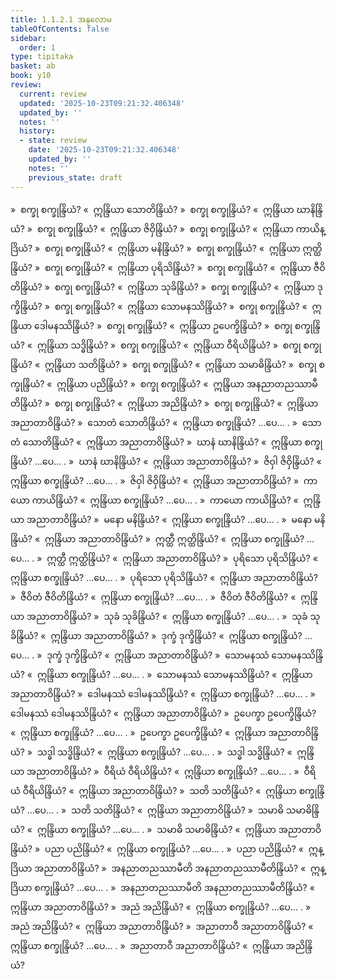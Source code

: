 ```yaml
---
title: 1.1.2.1 အနုလောမ
tableOfContents: false
sidebar:
  order: 1
type: tipitaka
basket: ab
book: y10
review:
  current: review
  updated: '2025-10-23T09:21:32.406348'
  updated_by: ''
  notes: ''
  history:
  - state: review
    date: '2025-10-23T09:21:32.406348'
    updated_by: ''
    notes: ''
    previous_state: draft
---
```



<ReviewStatus review={frontmatter.review} showDetails={true} />

<HypothesisAnnotation frontmatter={frontmatter} />

<DynamicBreadcrumb />

<Division number="4" book="y10" e="ch" v="35" p="75">

<Paragraph number="91" book="y10">
»  စက္ခု စက္ခုန္ဒြိယံ?
</Paragraph>

<Paragraph number="92" book="y10">
«  ဣန္ဒြိယာ သောတိန္ဒြိယံ?
</Paragraph>

<Paragraph number="93" book="y10">
»  စက္ခု စက္ခုန္ဒြိယံ?
</Paragraph>

<Paragraph number="94" book="y10">
«  ဣန္ဒြိယာ ဃာနိန္ဒြိယံ?
</Paragraph>

<Paragraph number="95" book="y10">
»  စက္ခု စက္ခုန္ဒြိယံ?
</Paragraph>

<Paragraph number="96" book="y10">
«  ဣန္ဒြိယာ ဇိဝှိန္ဒြိယံ?
</Paragraph>

<Paragraph number="97" book="y10">
»  စက္ခု စက္ခုန္ဒြိယံ?
</Paragraph>

<Paragraph number="98" book="y10">
«  ဣန္ဒြိယာ ကာယိန္ဒြိယံ?
</Paragraph>

<Paragraph number="99" book="y10">
»  စက္ခု စက္ခုန္ဒြိယံ?
</Paragraph>

<Paragraph number="100" book="y10">
«  ဣန္ဒြိယာ မနိန္ဒြိယံ?
</Paragraph>

<Paragraph number="101" book="y10">
»  စက္ခု စက္ခုန္ဒြိယံ?
</Paragraph>

<Paragraph number="102" book="y10">
«  ဣန္ဒြိယာ ဣတ္ထိန္ဒြိယံ?
</Paragraph>

<Paragraph number="103" book="y10">
»  စက္ခု စက္ခုန္ဒြိယံ?
</Paragraph>

<Paragraph number="104" book="y10">
«  ဣန္ဒြိယာ ပုရိသိန္ဒြိယံ?
</Paragraph>

<Paragraph number="105" book="y10">
»  စက္ခု စက္ခုန္ဒြိယံ?
</Paragraph>

<Paragraph number="106" book="y10">
«  ဣန္ဒြိယာ ဇီဝိတိန္ဒြိယံ?
</Paragraph>

<Paragraph number="107" book="y10">
»  စက္ခု စက္ခုန္ဒြိယံ?
</Paragraph>

<Paragraph number="108" book="y10">
«  ဣန္ဒြိယာ သုခိန္ဒြိယံ?
</Paragraph>

<Paragraph number="109" book="y10">
»  စက္ခု စက္ခုန္ဒြိယံ?
</Paragraph>

<Paragraph number="110" book="y10">
«  ဣန္ဒြိယာ ဒုက္ခိန္ဒြိယံ?
</Paragraph>

<Paragraph number="111" book="y10">
»  စက္ခု စက္ခုန္ဒြိယံ?
</Paragraph>

<Paragraph number="112" book="y10">
«  ဣန္ဒြိယာ သောမနဿိန္ဒြိယံ?
</Paragraph>

<Paragraph number="113" book="y10">
»  စက္ခု စက္ခုန္ဒြိယံ?
</Paragraph>

<Paragraph number="114" book="y10">
«  ဣန္ဒြိယာ ဒေါမနဿိန္ဒြိယံ?
</Paragraph>

<Paragraph number="115" book="y10">
»  စက္ခု စက္ခုန္ဒြိယံ?
</Paragraph>

<Paragraph number="116" book="y10">
«  ဣန္ဒြိယာ ဥပေက္ခိန္ဒြိယံ?
</Paragraph>

<Paragraph number="117" book="y10">
»  စက္ခု စက္ခုန္ဒြိယံ?
</Paragraph>

<Paragraph number="118" book="y10">
«  ဣန္ဒြိယာ သဒ္ဓိန္ဒြိယံ?
</Paragraph>

<Paragraph number="119" book="y10">
»  စက္ခု စက္ခုန္ဒြိယံ?
</Paragraph>

<Paragraph number="120" book="y10">
«  ဣန္ဒြိယာ ဝီရိယိန္ဒြိယံ?
</Paragraph>

<Paragraph number="121" book="y10">
»  စက္ခု စက္ခုန္ဒြိယံ?
</Paragraph>

<Paragraph number="122" book="y10">
«  ဣန္ဒြိယာ သတိန္ဒြိယံ?
</Paragraph>

<Paragraph number="123" book="y10">
»  စက္ခု စက္ခုန္ဒြိယံ?
</Paragraph>

<Paragraph number="124" book="y10">
«  ဣန္ဒြိယာ သမာဓိန္ဒြိယံ?
</Paragraph>

<Paragraph number="125" book="y10">
»  စက္ခု စက္ခုန္ဒြိယံ?
</Paragraph>

<Paragraph number="126" book="y10">
«  ဣန္ဒြိယာ ပညိန္ဒြိယံ?
</Paragraph>

<Paragraph number="127" book="y10">
»  စက္ခု စက္ခုန္ဒြိယံ?
</Paragraph>

<Paragraph number="128" book="y10">
«  ဣန္ဒြိယာ အနညာတညဿာမီတိန္ဒြိယံ?
</Paragraph>

<Paragraph number="129" book="y10">
»  စက္ခု စက္ခုန္ဒြိယံ?
</Paragraph>

<Paragraph number="130" book="y10">
«  ဣန္ဒြိယာ အညိန္ဒြိယံ?
</Paragraph>

<Paragraph number="131" book="y10">
»  စက္ခု စက္ခုန္ဒြိယံ?
</Paragraph>

<Paragraph number="132" book="y10">
«  ဣန္ဒြိယာ အညာတာဝိန္ဒြိယံ?
</Paragraph>

</Division>
<Division number="5" book="y10" e="ch" v="35" p="76">

<Paragraph number="133" book="y10">
»  သောတံ သောတိန္ဒြိယံ?
</Paragraph>

<Paragraph number="134" book="y10">
«  ဣန္ဒြိယာ စက္ခုန္ဒြိယံ? …ပေ… .
</Paragraph>

<Paragraph number="135" book="y10">
»  သောတံ သောတိန္ဒြိယံ?
</Paragraph>

<Paragraph number="136" book="y10">
«  ဣန္ဒြိယာ အညာတာဝိန္ဒြိယံ?
</Paragraph>

</Division>
<Division number="6" book="y10" e="ch" v="35" p="76">

<Paragraph number="137" book="y10">
»  ဃာနံ ဃာနိန္ဒြိယံ?
</Paragraph>

<Paragraph number="138" book="y10">
«  ဣန္ဒြိယာ စက္ခုန္ဒြိယံ? …ပေ… .
</Paragraph>

<Paragraph number="139" book="y10">
»  ဃာနံ ဃာနိန္ဒြိယံ?
</Paragraph>

<Paragraph number="140" book="y10">
«  ဣန္ဒြိယာ အညာတာဝိန္ဒြိယံ?
</Paragraph>

</Division>
<Division number="7" book="y10" e="ch" v="35" p="76">

<Paragraph number="141" book="y10">
»  ဇိဝှါ ဇိဝှိန္ဒြိယံ?
</Paragraph>

<Paragraph number="142" book="y10">
«  ဣန္ဒြိယာ စက္ခုန္ဒြိယံ? …ပေ… .
</Paragraph>

<Paragraph number="143" book="y10">
»  ဇိဝှါ ဇိဝှိန္ဒြိယံ?
</Paragraph>

<Paragraph number="144" book="y10">
«  ဣန္ဒြိယာ အညာတာဝိန္ဒြိယံ?
</Paragraph>

</Division>
<Division number="8" book="y10" e="ch" v="35" p="76">

<Paragraph number="145" book="y10">
»  ကာယော ကာယိန္ဒြိယံ?
</Paragraph>

<Paragraph number="146" book="y10">
«  ဣန္ဒြိယာ စက္ခုန္ဒြိယံ? …ပေ… .
</Paragraph>

<Paragraph number="147" book="y10">
»  ကာယော ကာယိန္ဒြိယံ?
</Paragraph>

<Paragraph number="148" book="y10">
«  ဣန္ဒြိယာ အညာတာဝိန္ဒြိယံ?
</Paragraph>

</Division>
<Division number="9" book="y10" e="ch" v="35" p="76">

<Paragraph number="149" book="y10">
»  မနော မနိန္ဒြိယံ?
</Paragraph>

<Paragraph number="150" book="y10">
«  ဣန္ဒြိယာ စက္ခုန္ဒြိယံ? …ပေ… .
</Paragraph>

<Paragraph number="151" book="y10">
»  မနော မနိန္ဒြိယံ?
</Paragraph>

<Paragraph number="152" book="y10">
«  ဣန္ဒြိယာ အညာတာဝိန္ဒြိယံ?
</Paragraph>

</Division>
<Division number="10" book="y10" e="ch" v="35" p="76">

<Paragraph number="153" book="y10">
»  ဣတ္ထီ ဣတ္ထိန္ဒြိယံ?
</Paragraph>

<Paragraph number="154" book="y10">
«  ဣန္ဒြိယာ စက္ခုန္ဒြိယံ? …ပေ… .
</Paragraph>

<Paragraph number="155" book="y10">
»  ဣတ္ထီ ဣတ္ထိန္ဒြိယံ?
</Paragraph>

<Paragraph number="156" book="y10">
«  ဣန္ဒြိယာ အညာတာဝိန္ဒြိယံ?
</Paragraph>

</Division>
<Division number="11" book="y10" e="ch" v="35" p="76">

<Paragraph number="157" book="y10">
»  ပုရိသော ပုရိသိန္ဒြိယံ?
</Paragraph>

<Paragraph number="158" book="y10">
«  ဣန္ဒြိယာ စက္ခုန္ဒြိယံ? …ပေ… .
</Paragraph>

<Paragraph number="159" book="y10">
»  ပုရိသော ပုရိသိန္ဒြိယံ?
</Paragraph>

<Paragraph number="160" book="y10">
«  ဣန္ဒြိယာ အညာတာဝိန္ဒြိယံ?
</Paragraph>

</Division>
<Division number="12" book="y10" e="ch" v="35" p="76">

<Paragraph number="161" book="y10">
»  ဇီဝိတံ ဇီဝိတိန္ဒြိယံ?
</Paragraph>

<Paragraph number="162" book="y10">
«  ဣန္ဒြိယာ စက္ခုန္ဒြိယံ? …ပေ… .
</Paragraph>

<Paragraph number="163" book="y10">
»  ဇီဝိတံ ဇီဝိတိန္ဒြိယံ?
</Paragraph>

<Paragraph number="164" book="y10">
«  ဣန္ဒြိယာ အညာတာဝိန္ဒြိယံ?
</Paragraph>

</Division>
<Division number="13" book="y10" e="ch" v="35" p="76">

<Paragraph number="165" book="y10">
»  သုခံ သုခိန္ဒြိယံ?
</Paragraph>

<Paragraph number="166" book="y10">
«  ဣန္ဒြိယာ စက္ခုန္ဒြိယံ? …ပေ… .
</Paragraph>

<Paragraph number="167" book="y10">
»  သုခံ သုခိန္ဒြိယံ?
</Paragraph>

<Paragraph number="168" book="y10">
«  ဣန္ဒြိယာ အညာတာဝိန္ဒြိယံ?
</Paragraph>

</Division>
<Division number="14" book="y10" e="ch" v="35" p="76">

<Paragraph number="169" book="y10">
»  ဒုက္ခံ ဒုက္ခိန္ဒြိယံ?
</Paragraph>

<Paragraph number="170" book="y10">
«  ဣန္ဒြိယာ စက္ခုန္ဒြိယံ? …ပေ… .
</Paragraph>

<Paragraph number="171" book="y10">
»  ဒုက္ခံ ဒုက္ခိန္ဒြိယံ?
</Paragraph>

<Paragraph number="172" book="y10">
«  ဣန္ဒြိယာ အညာတာဝိန္ဒြိယံ?
</Paragraph>

</Division>
<Division number="15" book="y10" e="ch" v="35" p="76">

<Paragraph number="173" book="y10">
»  သောမနဿံ သောမနဿိန္ဒြိယံ?
</Paragraph>

<Paragraph number="174" book="y10">
«  ဣန္ဒြိယာ စက္ခုန္ဒြိယံ? …ပေ… .
</Paragraph>

<Paragraph number="175" book="y10">
»  သောမနဿံ သောမနဿိန္ဒြိယံ?
</Paragraph>

<Paragraph number="176" book="y10">
«  ဣန္ဒြိယာ အညာတာဝိန္ဒြိယံ?
</Paragraph>

</Division>
<Division number="16" book="y10" e="ch" v="35" p="76">

<Paragraph number="177" book="y10">
»  ဒေါမနဿံ ဒေါမနဿိန္ဒြိယံ?
</Paragraph>

<Paragraph number="178" book="y10">
«  ဣန္ဒြိယာ စက္ခုန္ဒြိယံ? …ပေ… .
</Paragraph>

<Paragraph number="179" book="y10">
»  ဒေါမနဿံ ဒေါမနဿိန္ဒြိယံ?
</Paragraph>

<Paragraph number="180" book="y10">
«  ဣန္ဒြိယာ အညာတာဝိန္ဒြိယံ?
</Paragraph>

</Division>
<Division number="17" book="y10" e="ch" v="35" p="77">

<Paragraph number="181" book="y10">
»  ဥပေက္ခာ ဥပေက္ခိန္ဒြိယံ?
</Paragraph>

<Paragraph number="182" book="y10">
«  ဣန္ဒြိယာ စက္ခုန္ဒြိယံ? …ပေ… .
</Paragraph>

<Paragraph number="183" book="y10">
»  ဥပေက္ခာ ဥပေက္ခိန္ဒြိယံ?
</Paragraph>

<Paragraph number="184" book="y10">
«  ဣန္ဒြိယာ အညာတာဝိန္ဒြိယံ?
</Paragraph>

</Division>
<Division number="18" book="y10" e="ch" v="35" p="77">

<Paragraph number="185" book="y10">
»  သဒ္ဓါ သဒ္ဓိန္ဒြိယံ?
</Paragraph>

<Paragraph number="186" book="y10">
«  ဣန္ဒြိယာ စက္ခုန္ဒြိယံ? …ပေ… .
</Paragraph>

<Paragraph number="187" book="y10">
»  သဒ္ဓါ သဒ္ဓိန္ဒြိယံ?
</Paragraph>

<Paragraph number="188" book="y10">
«  ဣန္ဒြိယာ အညာတာဝိန္ဒြိယံ?
</Paragraph>

</Division>
<Division number="19" book="y10" e="ch" v="35" p="77">

<Paragraph number="189" book="y10">
»  ဝီရိယံ ဝီရိယိန္ဒြိယံ?
</Paragraph>

<Paragraph number="190" book="y10">
«  ဣန္ဒြိယာ စက္ခုန္ဒြိယံ? …ပေ… .
</Paragraph>

<Paragraph number="191" book="y10">
»  ဝီရိယံ ဝီရိယိန္ဒြိယံ?
</Paragraph>

<Paragraph number="192" book="y10">
«  ဣန္ဒြိယာ အညာတာဝိန္ဒြိယံ?
</Paragraph>

</Division>
<Division number="20" book="y10" e="ch" v="35" p="77">

<Paragraph number="193" book="y10">
»  သတိ သတိန္ဒြိယံ?
</Paragraph>

<Paragraph number="194" book="y10">
«  ဣန္ဒြိယာ စက္ခုန္ဒြိယံ? …ပေ… .
</Paragraph>

<Paragraph number="195" book="y10">
»  သတိ သတိန္ဒြိယံ?
</Paragraph>

<Paragraph number="196" book="y10">
«  ဣန္ဒြိယာ အညာတာဝိန္ဒြိယံ?
</Paragraph>

</Division>
<Division number="21" book="y10" e="ch" v="35" p="77">

<Paragraph number="197" book="y10">
»  သမာဓိ သမာဓိန္ဒြိယံ?
</Paragraph>

<Paragraph number="198" book="y10">
«  ဣန္ဒြိယာ စက္ခုန္ဒြိယံ? …ပေ… .
</Paragraph>

<Paragraph number="199" book="y10">
»  သမာဓိ သမာဓိန္ဒြိယံ?
</Paragraph>

<Paragraph number="200" book="y10">
«  ဣန္ဒြိယာ အညာတာဝိန္ဒြိယံ?
</Paragraph>

</Division>
<Division number="22" book="y10" e="ch" v="35" p="77">

<Paragraph number="201" book="y10">
»  ပညာ ပညိန္ဒြိယံ?
</Paragraph>

<Paragraph number="202" book="y10">
«  ဣန္ဒြိယာ စက္ခုန္ဒြိယံ? …ပေ… .
</Paragraph>

<Paragraph number="203" book="y10">
»  ပညာ ပညိန္ဒြိယံ?
</Paragraph>

<Paragraph number="204" book="y10">
«  ဣန္ဒြိယာ အညာတာဝိန္ဒြိယံ?
</Paragraph>

</Division>
<Division number="23" book="y10" e="ch" v="35" p="77">

<Paragraph number="205" book="y10">
»  အနညာတညဿာမီတိ အနညာတညဿာမီတိန္ဒြိယံ?
</Paragraph>

<Paragraph number="206" book="y10">
«  ဣန္ဒြိယာ စက္ခုန္ဒြိယံ? …ပေ… .
</Paragraph>

<Paragraph number="207" book="y10">
»  အနညာတညဿာမီတိ အနညာတညဿာမီတိန္ဒြိယံ?
</Paragraph>

<Paragraph number="208" book="y10">
«  ဣန္ဒြိယာ အညာတာဝိန္ဒြိယံ?
</Paragraph>

</Division>
<Division number="24" book="y10" e="ch" v="35" p="77">

<Paragraph number="209" book="y10">
»  အညံ အညိန္ဒြိယံ?
</Paragraph>

<Paragraph number="210" book="y10">
«  ဣန္ဒြိယာ စက္ခုန္ဒြိယံ? …ပေ… .
</Paragraph>

<Paragraph number="211" book="y10">
»  အညံ အညိန္ဒြိယံ?
</Paragraph>

<Paragraph number="212" book="y10">
«  ဣန္ဒြိယာ အညာတာဝိန္ဒြိယံ?
</Paragraph>

</Division>
<Division number="25" book="y10" e="ch" v="35" p="77">

<Paragraph number="213" book="y10">
»  အညာတာဝီ အညာတာဝိန္ဒြိယံ?
</Paragraph>

<Paragraph number="214" book="y10">
«  ဣန္ဒြိယာ စက္ခုန္ဒြိယံ? …ပေ… .
</Paragraph>

<Paragraph number="215" book="y10">
»  အညာတာဝီ အညာတာဝိန္ဒြိယံ?
</Paragraph>

<Paragraph number="216" book="y10">
«  ဣန္ဒြိယာ အညိန္ဒြိယံ?
</Paragraph>
</Division>